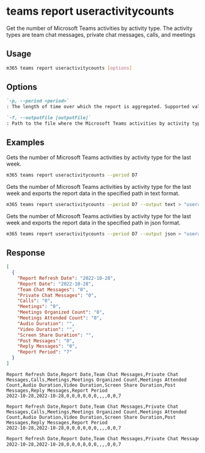 
# teams report useractivitycounts

Get the number of Microsoft Teams activities by activity type. The activity types are team chat messages, private chat messages, calls, and meetings

## Usage

```sh
m365 teams report useractivitycounts [options]
```

## Options

```md defintion-list
`-p, --period <period>`
: The length of time over which the report is aggregated. Supported values `D7,D30,D90,D180`.

`-f, --outputFile [outputFile]`
: Path to the file where the Microsoft Teams activities by activity type report should be stored in.
```

<Global />

## Examples

Gets the number of Microsoft Teams activities by activity type for the last week.

```sh
m365 teams report useractivitycounts --period D7
```

Gets the number of Microsoft Teams activities by activity type for the last week and exports the report data in the specified path in text format.

```sh
m365 teams report useractivitycounts --period D7 --output text > "useractivitycounts.txt"
```

Gets the number of Microsoft Teams activities by activity type for the last week and exports the report data in the specified path in json format.

```sh
m365 teams report useractivitycounts --period D7 --output json > "useractivitycounts.json"
```

## Response

<Tabs>
  <TabItem value="JSON">

  ``` json
  [
    {
      "Report Refresh Date": "2022-10-28",
      "Report Date": "2022-10-28",
      "Team Chat Messages": "0",
      "Private Chat Messages": "0",
      "Calls": "0",
      "Meetings": "0",
      "Meetings Organized Count": "0",
      "Meetings Attended Count": "0",
      "Audio Duration": "",
      "Video Duration": "",
      "Screen Share Duration": "",
      "Post Messages": "0",
      "Reply Messages": "0",
      "Report Period": "7"
    }
  ]
  ```

  </TabItem>
  <TabItem value="Text">

  ``` text
  Report Refresh Date,Report Date,Team Chat Messages,Private Chat Messages,Calls,Meetings,Meetings Organized Count,Meetings Attended Count,Audio Duration,Video Duration,Screen Share Duration,Post Messages,Reply Messages,Report Period
  2022-10-28,2022-10-28,0,0,0,0,0,0,,,,0,0,7
  ```

  </TabItem>
  <TabItem value="CSV">

  ``` text
  Report Refresh Date,Report Date,Team Chat Messages,Private Chat Messages,Calls,Meetings,Meetings Organized Count,Meetings Attended Count,Audio Duration,Video Duration,Screen Share Duration,Post Messages,Reply Messages,Report Period
  2022-10-28,2022-10-28,0,0,0,0,0,0,,,,0,0,7
  ```

  </TabItem>
  <TabItem value="Markdown">

  ```md
  Report Refresh Date,Report Date,Team Chat Messages,Private Chat Messages,Calls,Meetings,Meetings Organized Count,Meetings Attended Count,Audio Duration,Video Duration,Screen Share Duration,Post Messages,Reply Messages,Report Period
  2022-10-28,2022-10-28,0,0,0,0,0,0,,,,0,0,7
  ```

  </TabItem>
</Tabs>


